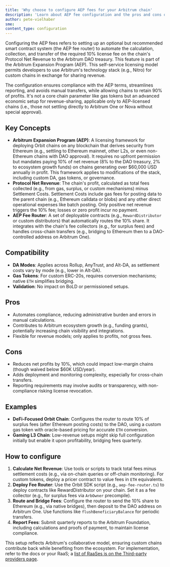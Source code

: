 ```yaml
---
title: 'Why choose to configure AEP fees for your Arbitrum chain'
description: 'Learn about AEP fee configuration and the pros and cons of choosing to configure it.'
author: pete-vielhaber
sme:
content_type: configuration
---
```


Configuring the AEP fees refers to setting up an optional but recommended smart contract system (the AEP fee router) to automate the calculation, collection, and transfer of the required 10% license fee on the chain's Protocol Net Revenue to the Arbitrum DAO treasury. This feature is part of the Arbitrum Expansion Program (AEP). This self-service licensing model permits developers to use Arbitrum's technology stack (e.g., Nitro) for custom chains in exchange for sharing revenue.

The configuration ensures compliance with the AEP terms, streamlines reporting, and avoids manual transfers, while allowing chains to retain 90% of profits. It's not a core chain parameter like gas tokens but an advanced economic setup for revenue-sharing, applicable only to AEP-licensed chains (i.e., those not settling directly to Arbitrum One or Nova without special approval).

## Key Concepts

- **Arbitrum Expansion Program (AEP)**: A licensing framework for deploying Orbit chains on any blockchain that derives security from Ethereum (e.g., settling to Ethereum mainnet, other L2s, or even non-Ethereum chains with DAO approval). It requires no upfront permission but mandates paying 10% of net revenue (8% to the DAO treasury, 2% to ecosystem growth funds) on chains generating over $60,000 USD annually in profit. This framework applies to modifications of the stack, including custom DA, gas tokens, or governance.
- **Protocol Net Revenue**: The chain's profit, calculated as total fees collected (e.g., from gas, surplus, or custom mechanisms) minus Settlement Costs. Settlement Costs include gas fees for posting data to the parent chain (e.g., Ethereum calldata or blobs) and any other direct operational expenses like batch posting. Only positive net revenue triggers the 10% fee; losses or zero profit incur no payment.
- **AEP Fee Router**: A set of deployable contracts (e.g., `RewardDistributor` or custom distributors) that automatically routes the 10% share. It integrates with the chain's fee collectors (e.g., for surplus fees) and handles cross-chain transfers (e.g., bridging to Ethereum then to a DAO-controlled address on Arbitrum One).

## Compatibility

- **DA Modes**: Applies across Rollup, AnyTrust, and Alt-DA, as settlement costs vary by mode (e.g., lower in Alt-DA).
- **Gas Tokens**: For custom ERC-20s, requires conversion mechanisms; native `ETH` simplifies bridging.
- **Validation**: No impact on BoLD or permissioned setups.

## Pros

- Automates compliance, reducing administrative burden and errors in manual calculations.
- Contributes to Arbitrum ecosystem growth (e.g., funding grants), potentially increasing chain visibility and integrations.
- Flexible for revenue models; only applies to profits, not gross fees.

## Cons

- Reduces net profits by 10%, which could impact low-margin chains (though waived below $60K USD/year).
- Adds deployment and monitoring complexity, especially for cross-chain transfers.
- Reporting requirements may involve audits or transparency, with non-compliance risking license revocation.

## Examples

- **DeFi-Focused Orbit Chain**: Configures the router to route 10% of surplus fees (after Ethereum posting costs) to the DAO, using a custom gas token with oracle-based pricing for accurate `ETH` conversion.
- **Gaming L3 Chain**: Low-revenue setups might skip full configuration initially but enable it upon profitability, bridging fees quarterly.

## How to configure

1. **Calculate Net Revenue**: Use tools or scripts to track total fees minus settlement costs (e.g., via on-chain queries or off-chain monitoring). For custom tokens, deploy a pricer contract to value fees in `ETH` equivalents.
2. **Deploy Fee Router**: Use the Orbit SDK script (e.g., `aep-fee-router.ts`) to deploy contracts like RewardDistributor on your chain. Set it as a fee collector (e.g., for surplus fees via `ArbOwner` precompile).
3. **Route and Bridge Fees**: Configure the router to send the 10% share to Ethereum (e.g., via native bridges), then deposit to the DAO address on Arbitrum One. Use functions like `flushBeneficiaryBalance` for periodic transfers.
4. **Report Fees**: Submit quarterly reports to the Arbitrum Foundation, including calculations and proofs of payment, to maintain license compliance.

This setup reflects Arbitrum's collaborative model, ensuring custom chains contribute back while benefiting from the ecosystem. For implementation, refer to the docs or your RaaS; a [list of RaaSes is on the Third-party providers page](/launch-arbitrum-chain/06-third-party-integrations/02-third-party-providers.md#rollup-as-a-service-raas-providers).
